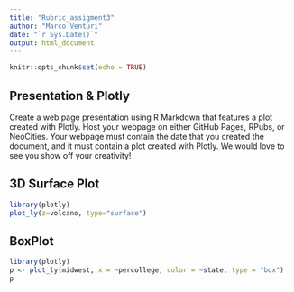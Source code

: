 ```yaml
---
title: "Rubric_assigment3"
author: "Marco Venturi"
date: "`r Sys.Date()`"
output: html_document
---
```


```r
knitr::opts_chunk$set(echo = TRUE)
```

## Presentation & Plotly

Create a web page presentation using R Markdown that features a plot created with Plotly. Host your webpage on either GitHub Pages, RPubs, or NeoCities. Your webpage must contain the date that you created the document, and it must contain a plot created with Plotly. We would love to see you show off your creativity!

## 3D Surface Plot

```r
library(plotly)
plot_ly(z=volcano, type="surface")
```

## BoxPlot

```r
library(plotly)
p <- plot_ly(midwest, x = ~percollege, color = ~state, type = "box")
p

```
